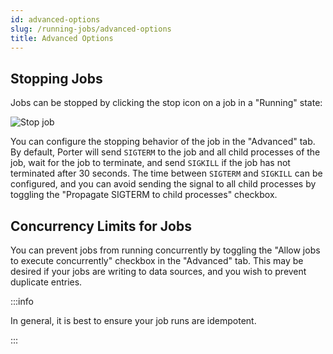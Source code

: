 ```yaml
---
id: advanced-options
slug: /running-jobs/advanced-options
title: Advanced Options
---
```


## Stopping Jobs

Jobs can be stopped by clicking the stop icon on a job in a "Running" state:

![Stop job](https://imagedelivery.net/l4LYM_vOYKe7O1NCT_Nc_g/e3806c4b-1e8f-44db-1824-983092365700/large "Screen Shot 2021-05-14 at 2 28 27 PM")

You can configure the stopping behavior of the job in the "Advanced" tab. By default, Porter will send `SIGTERM` to the job and all child processes of the job, wait for the job to terminate, and send `SIGKILL` if the job has not terminated after 30 seconds. The time between `SIGTERM` and `SIGKILL` can be configured, and you can avoid sending the signal to all child processes by toggling the "Propagate SIGTERM to child processes" checkbox.

## Concurrency Limits for Jobs

You can prevent jobs from running concurrently by toggling the "Allow jobs to execute concurrently" checkbox in the "Advanced" tab. This may be desired if your jobs are writing to data sources, and you wish to prevent duplicate entries.

:::info

In general, it is best to ensure your job runs are idempotent.

:::
